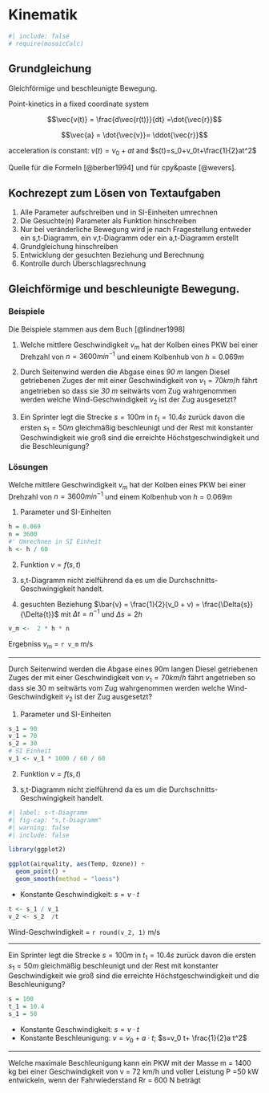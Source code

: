 # Kinematik

```r
#| include: false
# require(mosaicCalc)


```

## Grundgleichung

Gleichförmige und beschleunigte Bewegung.

Point-kinetics in a fixed coordinate system <!-- $\vec{r}=(x,y,z)$ --> <!-- $\vec{v}=(\dot{x},\dot{y},\dot{z})$ --> <!-- $\vec{a}=(\ddot{x},\ddot{y},\ddot{z})$ -->

$$\vec{v(t)} = \frac{d\vec{r(t)}}{dt} =\dot{\vec{r}}$$

$$\vec{a} = \dot{\vec{v}}= \ddot{\vec{r}}$$

acceleration is constant: $v(t)=v_0+at$ and $s(t)=s_0+v_0t+\frac{1}{2}at^2$

<!-- Quelle: https://johanw.home.xs4all.nl/physics_html/index.html -->

Quelle für die Formeln [@berber1994] und für cpy&paste [@wevers].

## Kochrezept zum Lösen von Textaufgaben

1)  Alle Parameter aufschreiben und in SI-Einheiten umrechnen
2)  Die Gesuchte(n) Parameter als Funktion hinschreiben
3)  Nur bei veränderliche Bewegung wird je nach Fragestellung entweder ein s,t-Diagramm, ein v,t-Diagramm oder ein a,t-Diagramm erstellt
4)  Grundgleichung hinschreiben
5)  Entwicklung der gesuchten Beziehung und Berechnung
6)  Kontrolle durch Überschlagsrechnung

## Gleichförmige und beschleunigte Bewegung.

### Beispiele

Die Beispiele stammen aus dem Buch [@lindner1998]

1.  Welche mittlere Geschwindigkeit $v_m$ hat der Kolben eines PKW bei einer Drehzahl von $n = 3600 min^{-1}$ und einem Kolbenhub von $h = 0.069 m$

2.  Durch Seitenwind werden die Abgase eines *90 m* langen Diesel getriebenen Zuges der mit einer Geschwindigkeit von $v_1 = 70 km/h$ fährt angetrieben so dass sie *30 m* seitwärts vom Zug wahrgenommen werden welche Wind-Geschwindigkeit $v_2$ ist der Zug ausgesetzt?

3.  Ein Sprinter legt die Strecke $s=100m$ in $t_1=10.4s$ zurück davon die ersten $s_1=50m$ gleichmäßig beschleunigt und der Rest mit konstanter Geschwindigkeit wie groß sind die erreichte Höchstgeschwindigkeit und die Beschleunigung?

### Lösungen

Welche mittlere Geschwindigkeit $v_m$ hat der Kolben eines PKW bei einer Drehzahl von $n = 3600 min^{-1}$ und einem Kolbenhub von $h = 0.069 m$

1.  Parameter und SI-Einheiten

```r
h = 0.069
n = 3600
#' Umrechnen in SI Einheit
h <- h / 60
```

2.  Funktion $v=f(s,t)$

3.  s,t-Diagramm nicht zielführend da es um die Durchschnitts-Geschwingigkeit handelt.

4.  gesuchten Beziehung $\bar{v} = \frac{1}{2}(v_0 + v) = \frac{\Delta{s}}{\Delta{t}}$ mit $\Delta t=n^{-1}$ und $\Delta s=2h$

```r
v_m <-  2 * h * n
```

Ergebniss $v_m$ = `r v_m` m/s

------------------------------------------------------------------------

Durch Seitenwind werden die Abgase eines 90m langen Diesel getriebenen Zuges der mit einer Geschwindigkeit von $v_1 = 70 km/h$ fährt angetrieben so dass sie 30 m seitwärts vom Zug wahrgenommen werden welche Wind-Geschwindigkeit $v_2$ ist der Zug ausgesetzt? <!-- 32/2 -->

1.  Parameter und SI-Einheiten

```r
s_1 = 90
v_1 = 70
s_2 = 30
# SI Einheit
v_1 <- v_1 * 1000 / 60 / 60
```

2.  Funktion $v=f(s,t)$

3.  s,t-Diagramm nicht zielführend da es um die Durchschnitts-Geschwingigkeit handelt.

```r
#| label: s-t-Diagramm
#| fig-cap: "s,t-Diagramm"
#| warning: false
#| include: false

library(ggplot2)

ggplot(airquality, aes(Temp, Ozone)) + 
  geom_point() + 
  geom_smooth(method = "loess")
```

-   Konstante Geschwindigkeit: $s=v\cdot t$

```r
t <- s_1 / v_1
v_2 <- s_2  /t
```

Wind-Geschwindigkeit = `r round(v_2, 1)` m/s

------------------------------------------------------------------------

Ein Sprinter legt die Strecke $s=100m$ in $t_1=10.4s$ zurück davon die ersten $s_1=50m$ gleichmäßig beschleunigt und der Rest mit konstanter Geschwindigkeit wie groß sind die erreichte Höchstgeschwindigkeit und die Beschleunigung? <!-- 34/19 -->

```r
s = 100
t_1 = 10.4
s_1 = 50

```

-   Konstante Geschwindigkeit: $s=v\cdot t$
-   Konstante Beschleunigung: $v=v_0+a\cdot t$; $s=v_0 t+ \frac{1}{2}a t^2$



------------------------------------------------------------------------

Welche maximale Beschleunigung kann ein PKW mit der Masse m = 1400 kg bei einer Geschwindigkeit von v = 72 km/h und voller Leistung P =50 kW entwickeln, wenn der Fahrwiederstand Rr = 600 N beträgt
<!--38/47-->



```r
 

```


